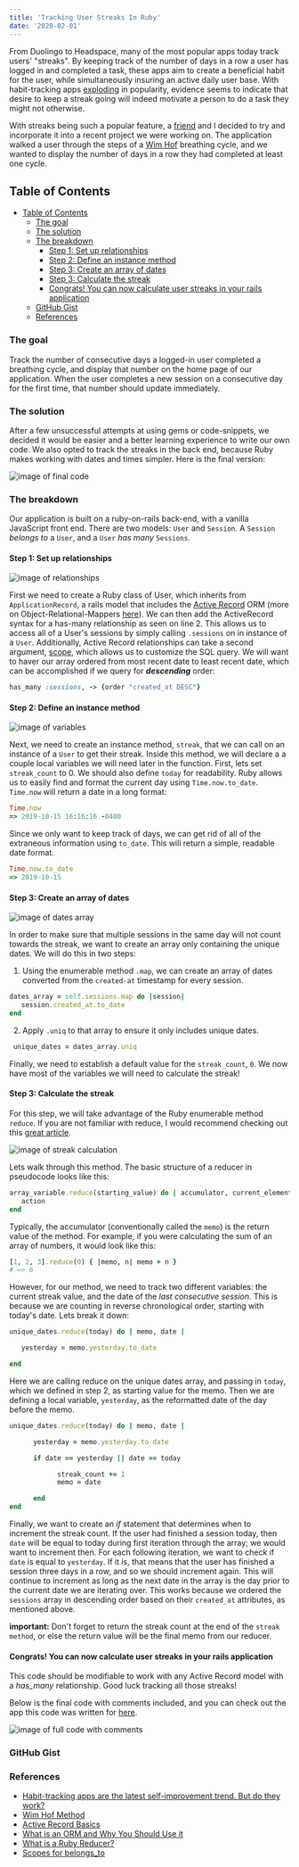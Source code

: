 ```yaml
---
title: 'Tracking User Streaks In Ruby'
date: '2020-02-01'
---
```


From Duolingo to Headspace, many of the most popular apps today track users' "streaks". By keeping track of the number of days in a row a user has logged in and completed a task, these apps aim to create a beneficial habit for the user, while simultaneously insuring an active daily user base. With habit-tracking apps [exploding](https://www.vox.com/the-goods/2019/1/2/18158989/habit-tracking-apps-new-years-resolutions) in popularity, evidence seems to indicate that desire to keep a streak going will indeed motivate a person to do a task they might not otherwise.

With streaks being such a popular feature, a [friend](https://medium.com/@avijitklodh) and I decided to try and incorporate it into a recent project we were working on. The application walked a user through the steps of a [Wim Hof](https://www.wimhofmethod.com/) breathing cycle, and we wanted to display the number of days in a row they had completed at least one cycle.

## Table of Contents

- [Table of Contents](#table-of-contents)
  - [The goal](#the-goal)
  - [The solution](#the-solution)
  - [The breakdown](#the-breakdown)
    - [Step 1: Set up relationships](#step-1-set-up-relationships)
    - [Step 2: Define an instance method](#step-2-define-an-instance-method)
    - [Step 3: Create an array of dates](#step-3-create-an-array-of-dates)
    - [Step 3: Calculate the streak](#step-3-calculate-the-streak)
    - [Congrats! You can now calculate user streaks in your rails application](#congrats-you-can-now-calculate-user-streaks-in-your-rails-application)
  - [GitHub Gist](#github-gist)
  - [References](#references)

### The goal

Track the number of consecutive days a logged-in user completed a breathing cycle, and display that number on the home page of our application. When the user completes a new session on a consecutive day for the first time, that number should update immediately.

### The solution

After a few unsuccessful attempts at using gems or code-snippets, we decided it would be easier and a better learning experience to write our own code. We also opted to track the streaks in the back end, because Ruby makes working with dates and times simpler. Here is the final version:

![image of final code](./full-code.jpg)

### The breakdown

Our application is built on a ruby-on-rails back-end, with a vanilla JavaScript front end. There are two models: `User` and `Session`. A `Session` *belongs to* a `User`, and a `User` *has many* `Sessions`.

#### Step 1: Set up relationships

![image of relationships](./relationships.jpg)

First we need to create a Ruby class of User, which inherits from `ApplicationRecord`, a rails model that includes the [Active Record](https://guides.rubyonrails.org/active_record_basics.html) ORM (more on Object-Relational-Mappers [here](https://blog.bitsrc.io/what-is-an-orm-and-why-you-should-use-it-b2b6f75f5e2a)). We can then add the ActiveRecord syntax for a has-many relationship as seen on line 2. This allows us to access all of a User's sessions by simply calling `.sessions` on in instance of a `User`. Additionally, Active Record relationships can take a second argument, [scope](https://edgeguides.rubyonrails.org/association_basics.html#scopes-for-belongs-to), which allows us to customize the SQL query. We will want to haver our array ordered from most recent date to least recent date, which can be accomplished if we query for _**descending**_ order:

```ruby
has_many :sessions, -> {order "created_at DESC"}
```

#### Step 2: Define an instance method

![image of variables](./instance-method.jpg)

Next, we need to create an instance method, `streak`, that we can call on an instance of a `User` to get their streak. Inside this method, we will declare a a couple local variables we will need later in the function. First, lets set `streak_count` to 0. We should also define `today` for readability. Ruby allows us to easily find and format the current day using `Time.now.to_date`. `Time.now` will return a date in a long format:

```ruby
Time.now
=> 2019-10-15 16:16:16 -0400
```

Since we only want to keep track of days, we can get rid of all of the extraneous information using `to_date`. This will return a simple, readable date format.

```ruby
Time.now.to_date
=> 2019-10-15
```

#### Step 3: Create an array of dates

![image of dates array](./unique-dates.jpg)

In order to make sure that multiple sessions in the same day will not count towards the streak, we want to create an array only containing the unique dates. We will do this in two steps:

   1. Using the enumerable method `.map`, we can create an array of dates converted from the `created-at` timestamp for every session.

```ruby
dates_array = self.sessions.map do |session|
   session.created_at.to_date
end
 ```

   2. Apply `.uniq` to that array to ensure it only includes unique dates.

```ruby
 unique_dates = dates_array.uniq
 ```

Finally, we need to establish a default value for the `streak_count`, `0`. We now have most of the variables we will need to calculate the streak!

#### Step 3: Calculate the streak

For this step, we will take advantage of the Ruby enumerable method `reduce`. If you are not familiar with reduce, I would recommend checking out this [great article](https://mixandgo.com/learn/what-is-a-ruby-reducer).

![image of streak calculation](./calculate-streak.jpg)

Lets walk through this method. The basic structure of a reducer in pseudocode looks like this:

```ruby
array_variable.reduce(starting_value) do | accumulator, current_element |
   action
end
```

Typically, the accumulator (conventionally called the `memo`) is the return value of the method. For example, if you were calculating the sum of an array of numbers, it would look like this:

```ruby
[1, 2, 3].reduce(0) { |memo, n| memo + n }
# => 6
```

However, for our method, we need to track two different variables: the current streak value, and the date of the *last consecutive session*. This is because we are counting in reverse chronological order, starting with today's date. Lets break it down:

```ruby
unique_dates.reduce(today) do | memo, date |

   yesterday = memo.yesterday.to_date

end
```

Here we are calling reduce on the unique dates array, and passing in `today`, which we defined in step 2, as starting value for the memo. Then we are defining a local variable, `yesterday`, as the reformatted date of the day before the memo.

```ruby
unique_dates.reduce(today) do | memo, date |

      yesterday = memo.yesterday.to_date

      if date == yesterday || date == today

            streak_count += 1
            memo = date

      end
end
```

Finally, we want to create an *if* statement that determines when to increment the streak count. If the user had finished a session today, then `date` will be equal to today during first iteration through the array; we would want to increment then. For each following iteration, we want to check if `date` is equal to `yesterday`. If it is, that means that the user has finished a session three days in a row, and so we should increment again. This will continue to increment as long as the next date in the array is the day prior to the current date we are iterating over. This works because we ordered the `sessions` array in descending order based on their `created_at` attributes, as mentioned above.

**important:** Don't forget to return the streak count at the end of the `streak method`, or else the return value will be the final memo from our reducer.

#### Congrats! You can now calculate user streaks in your rails application

This code should be modifiable to work with any Active Record model with a *has_many* relationship. Good luck tracking all those streaks!

Below is the final code with comments included, and you can check out the app this code was written for [here](https://shanelonergan.github.io/breathe/).

![image of full code with comments](./full-code-comments.jpg)

### GitHub Gist

<script src="https://gist.github.com/shanelonergan/b86a6704ca1e7d7c9a4a610c8f363ee6.js"></script>

### References

- [Habit-tracking apps are the latest self-improvement trend. But do they work?](https://www.vox.com/the-goods/2019/1/2/18158989/habit-tracking-apps-new-years-resolutions)
- [Wim Hof Method](https://www.wimhofmethod.com/)
- [Active Record Basics](https://guides.rubyonrails.org/active_record_basics.html)
- [What is an ORM and Why You Should Use it](https://blog.bitsrc.io/what-is-an-orm-and-why-you-should-use-it-b2b6f75f5e2a)
- [What is a Ruby Reducer?](https://mixandgo.com/learn/what-is-a-ruby-reducer)
- [Scopes for belongs_to](https://edgeguides.rubyonrails.org/association_basics.html#scopes-for-Belongs-to)
